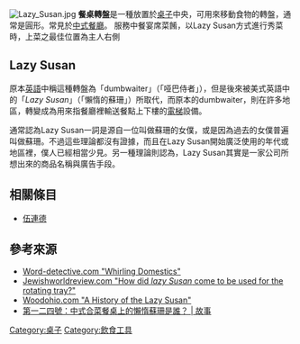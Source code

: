 [[File:Lazy_Susan.jpg|thumb]]
'''餐桌轉盤'''是一種放置於[[桌子|桌子]]中央，可用來移動食物的轉盤，通常是圓形。常見於[[中國菜|中式餐廳]]。
服務中餐宴席菜餚，以Lazy Susan方式進行秀菜時，上菜之最佳位置為主人右側

== Lazy Susan ==
原本[[英語|英語]]中稱這種轉盤為「dumbwaiter」（「哑巴侍者」），但是後來被美式英語中的「''Lazy Susan''」（「懶惰的蘇珊」）所取代，而原本的dumbwaiter，則在許多地區，轉變成為用來指餐廳裡輸送餐點上下樓的[[電梯|電梯]]設備。

通常認為Lazy Susan一詞是源自一位叫做蘇珊的女僕，或是因為過去的女僕普遍叫做蘇珊。不過這些理論都沒有證據，而且在Lazy Susan開始廣泛使用的年代或地區裡，僕人已經相當少見。另一種理論則認為，Lazy Susan其實是一家公司所想出來的商品名稱與廣告手段。

== 相關條目 ==
{{Commons category|Lazy Susans}}
* [[伍連德|伍連德]]

== 參考來源 ==
* [http://www.word-detective.com/090699.html Word-detective.com "Whirling Domestics"] {{Wayback|url=http://www.word-detective.com/090699.html |date=20210501162950 }}
* [http://www.jewishworldreview.com/0603/dictionary_men061703.asp Jewishworldreview.com "How did ''lazy Susan'' come to be used for the rotating tray?"] {{Wayback|url=http://www.jewishworldreview.com/0603/dictionary_men061703.asp |date=20210417001712 }}
* [https://web.archive.org/web/20071027174756/http://www.woodohio.com/history_lazy_susan.html Woodohio.com "A History of the Lazy Susan"]
* [https://gushi.tw/cold124/ 第一二四號：中式合菜餐桌上的懶惰蘇珊是誰？ | 故事] {{Wayback|url=https://gushi.tw/cold124/ |date=20180813070321 }}

[[Category:桌子|Category:桌子]]
[[Category:飲食工具|Category:飲食工具]]